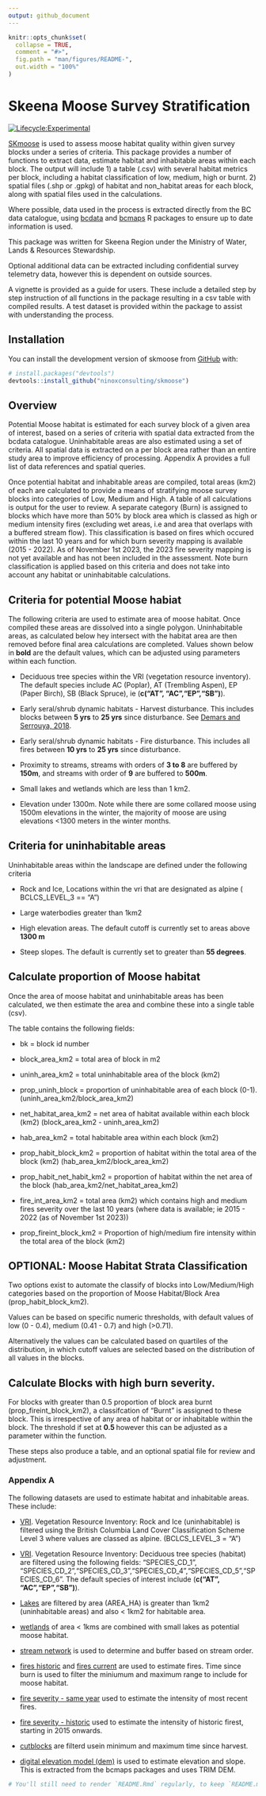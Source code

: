 ---
output: github_document
---

<!-- README.md is generated from README.Rmd. Please edit that file -->

```{r, include = FALSE}
knitr::opts_chunk$set(
  collapse = TRUE,
  comment = "#>",
  fig.path = "man/figures/README-",
  out.width = "100%"
)
```

# Skeena Moose Survey Stratification

<!-- badges: start -->
[![Lifecycle:Experimental](https://img.shields.io/badge/Lifecycle-Experimental-339999)](<Redirect-URL>)
<!-- badges: end -->

[SKmoose](https://gcperk.github.io/skmoose/index.html) is used to assess moose habitat quality within given survey blocks under a series of criteria. This package provides a number of functions to extract data, estimate habitat and inhabitable areas within each block. The output will include 1) a table (.csv) with several habitat metrics per block, including a habitat classification of low, medium, high or burnt. 2) spatial files (.shp or .gpkg) of habitat and non_habitat areas for each block, along with spatial files used in the calculations. 

Where possible, data used in the process is extracted directly from the BC data catalogue, using [bcdata](https://github.com/bcgov/bcdata) and [bcmaps](https://github.com/bcgov/bcmaps) R packages to ensure up to date information is used. 

This package was written for Skeena Region under the Ministry of Water, Lands & Resources Stewardship. 

Optional additional data can be extracted including confidential survey telemetry data, however this is dependent on outside sources. 

A vignette is provided as a guide for users. These include a detailed step by step instruction of all functions in the package resulting in a csv table with compiled results. A test dataset is provided within the package to assist with understanding the process. 


## Installation

You can install the development version of skmoose from [GitHub](https://github.com/) with:

``` r
# install.packages("devtools")
devtools::install_github("ninoxconsulting/skmoose")
```

## Overview

Potential Moose habitat is estimated for each survey block of a given area of interest, based on a series of criteria with spatial data extracted from the bcdata catalogue. Uninhabitable areas are also estimated using a set of criteria. All spatial data is extracted on a per block area rather than an entire study area to improve efficiency of processing. Appendix A provides a full list of data references and spatial queries.

Once potential habitat and inhabitable areas are compiled, total areas (km2) of each are calculated to provide a means of stratifying moose survey blocks into categories of Low, Medium and High. A table of all calculations is output for the user to review. A separate category (Burn) is assigned to blocks which have more than 50% by block area which is classed as high or medium intensity fires (excluding wet areas, i.e and area that overlaps with a buffered stream flow). This classification is based on fires which occured within the last 10 years and for which burn severity mapping is available (2015 - 2022). As of November 1st 2023, the 2023 fire severity mapping is not yet available and has not been included in the assessment. Note burn classification is applied based on this criteria and does not take into account any habitat or uninhabitable calculations. 


## Criteria for potential Moose habiat

The following criteria are used to estimate area of moose habitat. Once compiled these areas are dissolved into a single polygon. Uninhabitable areas, as calculated below hey intersect with the habitat area are then removed before final area calculations are completed. Values shown below in **bold** are the default values, which can be adjusted using parameters within each function. 

- Deciduous tree species within the VRI (vegetation resource inventory). The default species include AC (Poplar), AT (Trembling Aspen), EP (Paper Birch), SB (Black Spruce), ie (**c("AT", "AC","EP","SB")**). 

- Early seral/shrub dynamic habitats - Harvest disturbance. This includes blocks between **5 yrs** to **25 yrs** since disturbance. See [Demars and Serrouya, 2018](https://cdnsciencepub.com/doi/abs/10.1139/cjz-2018-0319). 

- Early seral/shrub dynamic habitats - Fire disturbance. This includes all fires between **10 yrs** to **25 yrs** since disturbance. 


- Proximity to streams, streams with orders of **3 to 8** are buffered by **150m**, and streams with order of **9** are buffered to **500m**.

- Small lakes and wetlands which are less than 1 km2. 

- Elevation under 1300m. Note while there are some collared moose using 1500m elevations in the winter, the majority of moose are using elevations <1300 meters in the winter months. 



## Criteria for uninhabitable areas 

Uninhabitable areas within the landscape are defined under the following criteria 

- Rock and Ice, Locations within the vri that are designated as alpine ( BCLCS_LEVEL_3 == "A")

- Large waterbodies greater than 1km2

- High elevation areas. The default cutoff is currently set to areas above **1300 m** 

- Steep slopes. The default is currently set to greater than **55 degrees**. 



## Calculate proportion of Moose habitat

Once the area of moose habitat and uninhabitable areas has been calculated, we then estimate the area and combine these into a single table (csv).

The table contains the following fields: 

- bk = block id number

- block_area_km2 = total area of block in m2

- uninh_area_km2 = total uninhabitable area of the block (km2)

- prop_uninh_block = proportion of uninhabitable area of each block (0-1). (uninh_area_km2/block_area_km2)

- net_habitat_area_km2 = net area of habitat available within each block (km2) (block_area_km2 - uninh_area_km2) 

- hab_area_km2 = total habitable area within each block (km2)

- prop_habit_block_km2 = proportion of habitat within the total area of the block (km2) (hab_area_km2/block_area_km2) 

- prop_habit_net_habit_km2 = proportion of habitat within the net area of the block (hab_area_km2/net_habitat_area_km2)

- fire_int_area_km2 = total area (km2) which contains high and medium fires severity over the last 10 years (where data is available; ie 2015 - 2022 (as of November 1st 2023))

- prop_fireint_block_km2 = Proportion of high/medium fire intensity within the total area of the block (km2)
    



## OPTIONAL: Moose Habitat Strata Classification 
  
Two options exist to automate the classify of blocks into Low/Medium/High categories based on the proportion of Moose Habitat/Block Area (prop_habit_block_km2). 

Values can be based on specific numeric thresholds, with default values of low (0 - 0.4), medium (0.41 - 0.7) and high (>0.71). 

Alternatively the values can be calculated based on quartiles of the distribution, in which cutoff values are selected based on the distribution of all values in the blocks. 



## Calculate Blocks with high burn severity. 

For blocks with greater than 0.5 proportion of block area burnt (prop_fireint_block_km2), a classifcation of "Burnt" is assigned to these block. This is irrespective of any area of habitat or or inhabitable within the block. The threshold if set at **0.5 ** however this can be adjusted as a parameter within the function. 


These steps also produce a table, and an optional spatial file for review and adjustment. 






### Appendix A 

The following datasets are used to estimate habitat and inhabitable areas. These include: 

- [VRI](https://catalogue.data.gov.bc.ca/dataset/vri-2022-forest-vegetation-composite-polygon). Vegetation Resource Inventory: Rock and Ice (uninhabitable) is filtered using the British Columbia Land Cover Classification Scheme Level 3 where values are classed as alpine. (BCLCS_LEVEL_3 = “A”)

- [VRI](https://catalogue.data.gov.bc.ca/dataset/vri-2022-forest-vegetation-composite-polygon). Vegetation Resource Inventory: Deciduous tree species (habitat) are filtered using the following fields: "SPECIES_CD_1", "SPECIES_CD_2","SPECIES_CD_3","SPECIES_CD_4","SPECIES_CD_5","SPECIES_CD_6". The default species of interest include (**c("AT", "AC","EP","SB")**). 

- [Lakes](https://catalogue.data.gov.bc.ca/dataset/freshwater-atlas-lakes) are filtered by area (AREA_HA) is greater than 1km2 (uninhabitable areas) and also < 1km2 for habitable area. 

- [wetlands](https://catalogue.data.gov.bc.ca/dataset/freshwater-atlas-wetlands) of area < 1kms are combined with small lakes as potential moose habitat.

- [stream network](https://catalogue.data.gov.bc.ca/dataset/92344413-8035-4c08-b996-65a9b3f62fca) is used to determine and buffer based on stream order. 

- [fires historic](https://catalogue.data.gov.bc.ca/dataset/22c7cb44-1463-48f7-8e47-88857f207702) and [fires current](https://catalogue.data.gov.bc.ca/dataset/cdfc2d7b-c046-4bf0-90ac-4897232619e1) are used to estimate fires. Time since burn is used to filter the miniumum and maximum range to include for moose habitat. 

- [fire severity - same year ](https://catalogue.data.gov.bc.ca/dataset/fire-burn-severity-same-year) used to estimate the intensity of most recent fires. 

- [fire severity - historic ](https://catalogue.data.gov.bc.ca/dataset/fire-burn-severity-historical) used to estimate the intensity of historic firest, starting in 2015 onwards. 

- [cutblocks](https://catalogue.data.gov.bc.ca/dataset/b1b647a6-f271-42e0-9cd0-89ec24bce9f7) are filterd usein minimum and maximum time since harvest.

- [digital elevation model (dem)](https://rdrr.io/github/bcgov/bcmaps/man/cded.html) is used to estimate elevation and slope. This is extracted from the bcmaps packages and uses TRIM DEM. 

```{r, echo = FALSE}

# You'll still need to render `README.Rmd` regularly, to keep `README.md` up-to-date. `devtools::build_readme()` is handy for this. You could also use GitHub Actions to re-render `README.Rmd` every time you push. An example workflow can be found here: <https://github.com/r-lib/actions/tree/v1/examples>.

```


